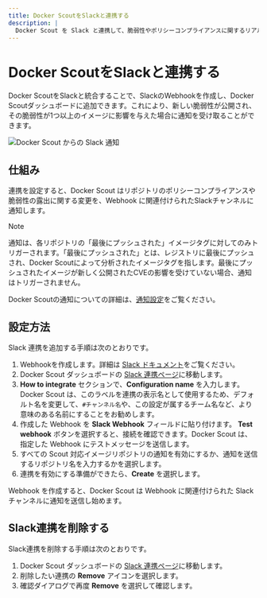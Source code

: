 ```yaml
---
title: Docker ScoutをSlackと連携する
description: |
  Docker Scout を Slack と連携して、脆弱性やポリシーコンプライアンスに関するリアルタイムの更新を Slack チャンネルで受け取る方法
---
```


# Docker ScoutをSlackと連携する

Docker ScoutをSlackと統合することで、SlackのWebhookを作成し、Docker Scoutダッシュボードに追加できます。これにより、新しい脆弱性が公開され、その脆弱性が1つ以上のイメージに影響を与えた場合に通知を受け取ることができます。

![Docker Scout からの Slack 通知](/scout-ja/scout-slack-notification.png)

## 仕組み

連携を設定すると、Docker Scout はリポジトリのポリシーコンプライアンスや脆弱性の露出に関する変更を、Webhook に関連付けられたSlackチャンネルに通知します。

> [!NOTE]
>
> 通知は、各リポジトリの「最後にプッシュされた」イメージタグに対してのみトリガーされます。「最後にプッシュされた」とは、レジストリに最後にプッシュされ、Docker Scoutによって分析されたイメージタグを指します。最後にプッシュされたイメージが新しく公開されたCVEの影響を受けていない場合、通知はトリガーされません。

Docker Scoutの通知についての詳細は、[通知設定](/manuals/scout/explore/dashboard.md#notification-settings)をご覧ください。

## 設定方法

Slack 連携を追加する手順は次のとおりです。

1. Webhookを作成します。詳細は [Slack ドキュメント](https://api.slack.com/messaging/webhooks)をご覧ください。
2. Docker Scout ダッシュボードの [Slack 連携ページ](https://scout.docker.com/settings/integrations/slack/)に移動します。
3. **How to integrate** セクションで、**Configuration name** を入力します。Docker Scout は、このラベルを連携の表示名として使用するため、デフォルト名を変更して、`#チャンネル名`や、この設定が属するチーム名など、より意味のある名前にすることをお勧めします。
4. 作成した Webhook を **Slack Webhook** フィールドに貼り付けます。
   **Test webhook** ボタンを選択すると、接続を確認できます。Docker Scout は、指定した Webhook にテストメッセージを送信します。
5. すべての Scout 対応イメージリポジトリの通知を有効にするか、通知を送信するリポジトリ名を入力するかを選択します。
6. 連携を有効にする準備ができたら、**Create** を選択します。

Webhook を作成すると、Docker Scout は Webhook に関連付けられた Slack チャンネルに通知を送信し始めます。

## Slack連携を削除する

Slack連携を削除する手順は次のとおりです。

1. Docker Scout ダッシュボードの [Slack 連携ページ](https://scout.docker.com/settings/integrations/slack/)に移動します。
2. 削除したい連携の **Remove** アイコンを選択します。
3. 確認ダイアログで再度 **Remove** を選択して確認します。
